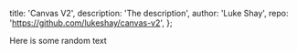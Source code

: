 
  title: 'Canvas V2',
  description: 'The description',
  author: 'Luke Shay',
  repo: 'https://github.com/lukeshay/canvas-v2',
};


Here is some random text
